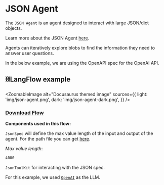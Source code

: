 
# JSON Agent

The `JSON Agent` is an agent designed to interact with large JSON/dict objects.

Learn more about the JSON Agent [here](https://python.langchain.com/en/latest/modules/agents/toolkits/examples/json.html).

Agents can iteratively explore blobs to find the information they need to answer user questions.

In the below example, we are using the OpenAPI spec for the OpenAI API.

## ⛓️LangFlow example

<ZoomableImage
  alt="Docusaurus themed image"
  sources={{
    light: 'img/json-agent.png',
    dark: 'img/json-agent-dark.png',
  }}
/>

 ### <a target="\_blank" href="json_files/JSON_Agent.json" download>Download Flow</a>

**Components used in this flow:**

`JsonSpec` will define the max value length of the input and output of the agent. For the path file you can get [here](https://raw.githubusercontent.com/openai/openai-openapi/master/openapi.yaml).

*Max value length*:

```txt
4000
```

`JsonToolKit` for interacting with the JSON spec. 

For this example, we used [`OpenAI`](https://platform.openai.com/) as the LLM.